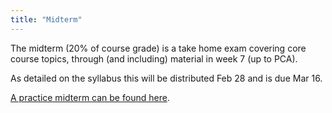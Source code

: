 ```yaml
---
title: "Midterm"
---
```


The midterm (20% of course grade) is a take home exam covering core course topics, through (and including) material in week 7 (up to PCA).

As detailed on the syllabus this will be distributed Feb 28 and is due Mar 16.

[A practice midterm can be found here](documents/practice-midterm.pdf).
